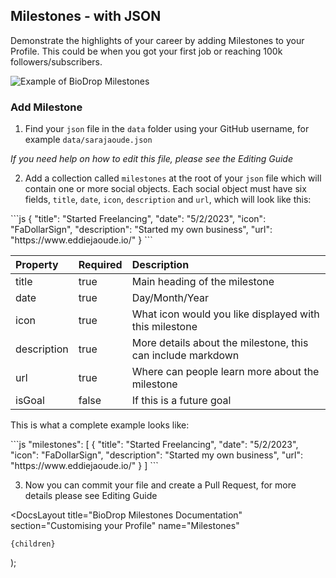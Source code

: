 
## Milestones - with JSON

Demonstrate the highlights of your career by adding Milestones to your Profile. This could be when you got your first job or reaching 100k followers/subscribers.

![Example of BioDrop Milestones](https://user-images.githubusercontent.com/624760/209209651-87e4f75f-425d-4837-82d0-84030e82ae6f.png)

### Add Milestone

1. Find your `json` file in the `data` folder using your GitHub username, for example `data/sarajaoude.json`

_If you need help on how to edit this file, please see the <Link href="/docs/how-to-guides/editing-json">Editing Guide</Link>_

2. Add a collection called `milestones` at the root of your `json` file which will contain one or more social objects. Each social object must have six fields, `title`, `date`, `icon`, `description` and `url`, which will look like this:

<ClipboardCopy>
```js
{
    "title": "Started Freelancing",
    "date": "5/2/2023",
    "icon": "FaDollarSign",
    "description": "Started my own business",
    "url": "https://www.eddiejaoude.io/"
}
```
</ClipboardCopy>

| Property    | Required | Description                                                 |
| :---------- | :------- | :---------------------------------------------------------- |
| title       | true     | Main heading of the milestone                               |
| date        | true     | Day/Month/Year                                              |
| icon        | true     | What icon would you like displayed with this milestone      |
| description | true     | More details about the milestone, this can include markdown |
| url         | true     | Where can people learn more about the milestone             |
| isGoal      | false    | If this is a future goal                                    |

This is what a complete example looks like:

<ClipboardCopy>
```js
"milestones": [
    {
        "title": "Started Freelancing",
        "date": "5/2/2023",
        "icon": "FaDollarSign",
        "description": "Started my own business",
        "url": "https://www.eddiejaoude.io/"
    }
]
```
</ClipboardCopy>

3. Now you can commit your file and create a Pull Request, for more details please see <Link href="/docs/how-to-guides/editing-json">Editing Guide</Link>

  <DocsLayout
    title="BioDrop Milestones Documentation"
    section="Customising your Profile"
    name="Milestones"
  >
    {children}
  </DocsLayout>
);
